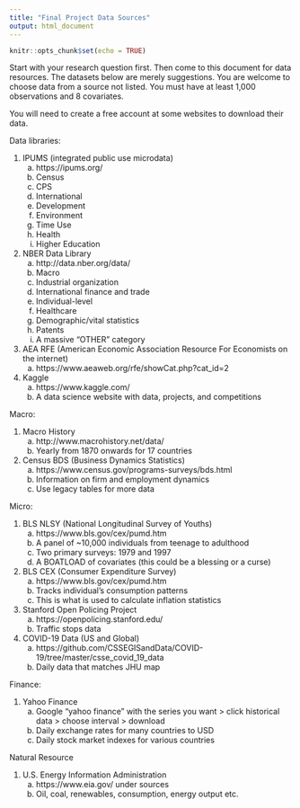 ```yaml
---
title: "Final Project Data Sources"
output: html_document
---
```


```r
knitr::opts_chunk$set(echo = TRUE)
```
Start with your research question first. 
Then come to this document for data resources. 
The datasets below are merely suggestions. 
You are welcome to choose data from a source not listed. You must have at least 1,000 observations and 8 covariates.

You will need to create a free account at some websites to download their data.

Data libraries:

1. IPUMS (integrated public use microdata)
   a. https://ipums.org/
   b. Census
   c. CPS
   d. International
   e. Development
   f. Environment
   g. Time Use
   h. Health
   i. Higher Education
2. NBER Data Library
   a. http://data.nber.org/data/
   b. Macro
   c. Industrial organization
   d. International finance and trade
   e. Individual-level
   f. Healthcare
   g. Demographic/vital statistics
   h. Patents
   i. A massive "OTHER" category
3. AEA RFE (American Economic Association Resource For Economists on the internet)
   a. https://www.aeaweb.org/rfe/showCat.php?cat_id=2
4. Kaggle
   a. https://www.kaggle.com/ 
   b. A data science website with data, projects, and competitions

Macro:

1. Macro History
   a. http://www.macrohistory.net/data/
   b. Yearly from 1870 onwards for 17 countries
2. Census BDS (Business Dynamics Statistics)
   a. https://www.census.gov/programs-surveys/bds.html
   b. Information on firm and employment dynamics
   c. Use legacy tables for more data

Micro:

1. BLS NLSY (National Longitudinal Survey of Youths)
   a. https://www.bls.gov/cex/pumd.htm
   b. A panel of ~10,000 individuals from teenage to adulthood
   c. Two primary surveys: 1979 and 1997
   d. A BOATLOAD of covariates (this could be a blessing or a curse)
2. BLS CEX (Consumer Expenditure Survey)
   a. https://www.bls.gov/cex/pumd.htm
   b. Tracks individual’s consumption patterns
   c. This is what is used to calculate inflation statistics
3. Stanford Open Policing Project
   a. https://openpolicing.stanford.edu/
   b. Traffic stops data
4. COVID-19 Data (US and Global)
   a. https://github.com/CSSEGISandData/COVID-19/tree/master/csse_covid_19_data
   b. Daily data that matches JHU map

Finance:

1. Yahoo Finance
   a. Google “yahoo finance” with the series you want > click historical data > choose interval > download
   b. Daily exchange rates for many countries to USD
   c. Daily stock market indexes for various countries

Natural Resource

1. U.S. Energy Information Administration
   a. https://www.eia.gov/ under sources
   b. Oil, coal, renewables, consumption, energy output etc.
